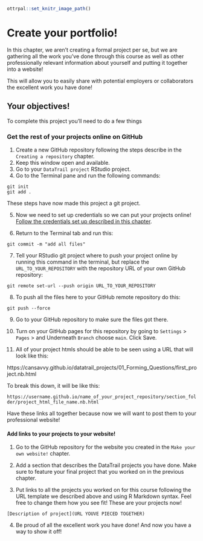 
```r
ottrpal::set_knitr_image_path()
```

# Create your portfolio!

In this chapter, we aren't creating a formal project per se, but we are gathering all the work you've done through this course as well as other professionally relevant information about yourself and putting it together into a website!

This will allow you to easily share with potential employers or collaborators the excellent work you have done!

## Your objectives!

To complete this project you'll need to do a few things

### Get the rest of your projects online on GitHub

1. Create a new GitHub repository following the steps describe in the `Creating a repository` chapter.
2. Keep this window open and available.
3. Go to your `DataTrail project` RStudio project.
4. Go to the Terminal pane and run the following commands:
```
git init
git add .
```
These steps have now made this project a git project.


5. Now we need to set up credentials so we can put your projects online! [Follow the credentials set up described in this chapter](https://datatrail-jhu.github.io/DataTrail/cloning-a-repository.html#step-3-set-up-github-credentials).

6. Return to the Terminal tab and run this:
```
git commit -m "add all files"
```

7. Tell your RStudio git project where to push your project online by running this command in the terminal, but replace the `URL_TO_YOUR_REPOSITORY` with the repository URL of your own GitHub repository:

```
git remote set-url --push origin URL_TO_YOUR_REPOSITORY
```
8. To push all the files here to your GitHub remote repository do this:
```
git push --force
```
9. Go to your GitHub repository to make sure the files got there.

10. Turn on your GitHub pages for this repository by going to `Settings` > `Pages` > and Underneath `Branch` choose `main`. Click Save.

11. All of your project htmls should be able to be seen using a URL that will look like this:

https://cansavvy.github.io/datatrail_projects/01_Forming_Questions/first_project.nb.html

To break this down, it will be like this:

`https://username.github.io/name_of_your_project_repository/section_folder/project_html_file_name.nb.html`

Have these links all together because now we will want to post them to your professional website!

#### Add links to your projects to your website!

1. Go to the GitHub repository for the website you created in the `Make your own website!` chapter.

2. Add a section that describes the DataTrail projects you have done. Make sure to feature your final project that you worked on in the previous chapter.

3. Put links to all the projects you worked on for this course following the URL template we described above and using R Markdown syntax. Feel free to change them how you see fit! These are your projects now!

```
[Description of project](URL YOUVE PIECED TOGETHER)
```

4. Be proud of all the excellent work you have done! And now you have a way to show it off!
